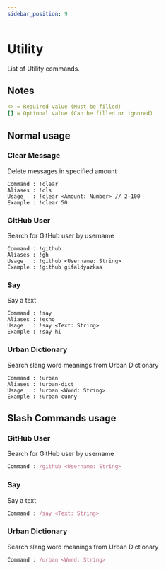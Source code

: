```yaml
---
sidebar_position: 9
---
```


# Utility

List of Utility commands.

## Notes

```yml
<> = Required value (Must be filled)
[] = Optional value (Can be filled or ignored)
```

## Normal usage

### Clear Message

Delete messages in specified amount

```tsx
Command : !clear
Aliases : !cls
Usage   : !clear <Amount: Number> // 2-100
Example : !clear 50
```

### GitHub User

Search for GitHub user by username

```tsx
Command : !github
Aliases : !gh
Usage   : !github <Username: String>
Example : !github gifaldyazkaa
```

### Say

Say a text

```
Command : !say
Aliases : !echo
Usage   : !say <Text: String>
Example : !say hi
```

### Urban Dictionary

Search slang word meanings from Urban Dictionary

```tsx
Command : !urban
Aliases : !urban-dict
Usage   : !urban <Word: String>
Example : !urban cunny
```

## Slash Commands usage

### GitHub User

Search for GitHub user by username

```jsx
Command : /github <Username: String>
```

### Say

Say a text

```jsx
Command : /say <Text: String>
```

### Urban Dictionary

Search slang word meanings from Urban Dictionary

```jsx
Command : /urban <Word: String>
```
